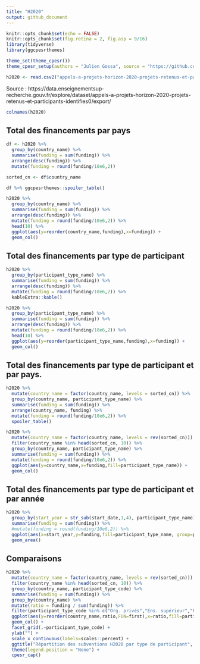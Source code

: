 ```yaml
---
title: "H2020"
output: github_document
---
```


```r
knitr::opts_chunk$set(echo = FALSE)
knitr::opts_chunk$set(fig.retina = 2, fig.asp = 9/16)
library(tidyverse)
library(ggcpesrthemes)

theme_set(theme_cpesr())
theme_cpesr_setup(authors = "Julien Gossa", source = "https://github.com/cpesr/RFC/blob/main/H2020/H2020.md")

h2020 <- read.csv2("appels-a-projets-horizon-2020-projets-retenus-et-participants-identifies0.csv", dec='.')
```

Source : https://data.enseignementsup-recherche.gouv.fr/explore/dataset/appels-a-projets-horizon-2020-projets-retenus-et-participants-identifies0/export/

```r
colnames(h2020)
```

## Total des financements par pays

```r
df <- h2020 %>%
  group_by(country_name) %>%
  summarise(funding = sum(funding)) %>%
  arrange(desc(funding)) %>%
  mutate(funding = round(funding/10e6,2))

sorted_cn <- df$country_name

df %>% ggcpesrthemes::spoiler_table()
```

```r
h2020 %>%
  group_by(country_name) %>%
  summarise(funding = sum(funding)) %>%
  arrange(desc(funding)) %>%
  mutate(funding = round(funding/10e6,2)) %>%
  head(10) %>%
  ggplot(aes(y=reorder(country_name,funding),x=funding)) +
  geom_col()
```


## Total des financements par type de participant

```r
h2020 %>%
  group_by(participant_type_name) %>%
  summarise(funding = sum(funding)) %>%
  arrange(desc(funding)) %>%
  mutate(funding = round(funding/10e6,2)) %>%
  kableExtra::kable()
```

```r
h2020 %>%
  group_by(participant_type_name) %>%
  summarise(funding = sum(funding)) %>%
  arrange(desc(funding)) %>%
  mutate(funding = round(funding/10e6,2)) %>%
  head(10) %>%
  ggplot(aes(y=reorder(participant_type_name,funding),x=funding)) +
  geom_col()
```




## Total des financements par type de participant et par pays.

```r
h2020 %>%
  mutate(country_name = factor(country_name, levels = sorted_cn)) %>%
  group_by(country_name, participant_type_name) %>%
  summarise(funding = sum(funding)) %>%
  arrange(country_name, funding) %>%
  mutate(funding = round(funding/10e6,2)) %>%
  spoiler_table()
```

```r
h2020 %>%
  mutate(country_name = factor(country_name, levels = rev(sorted_cn))) %>%
  filter(country_name %in% head(sorted_cn, 10)) %>%
  group_by(country_name, participant_type_name) %>%
  summarise(funding = sum(funding)) %>%
  mutate(funding = round(funding/10e6,2)) %>%
  ggplot(aes(y=country_name,x=funding,fill=participant_type_name)) +
  geom_col()
```


## Total des financements par type de participant et par année

```r
h2020 %>%
  group_by(start_year = str_sub(start_date,1,4), participant_type_name) %>%
  summarise(funding = sum(funding)) %>%
  #mutate(funding = round(funding/10e6,2)) %>%
  ggplot(aes(x=start_year,y=funding,fill=participant_type_name, group=participant_type_name)) +
  geom_area()
```


## Comparaisons


```r
h2020 %>%
  mutate(country_name = factor(country_name, levels = rev(sorted_cn))) %>%
  filter(country_name %in% head(sorted_cn, 10)) %>%
  group_by(country_name, participant_type_code) %>%
  summarise(funding = sum(funding)) %>%
  group_by(country_name) %>% 
  mutate(ratio = funding / sum(funding)) %>%
  filter(participant_type_code %in% c("Org. privés","Ens. supérieur","Recherche")) %>%
  ggplot(aes(y=reorder(country_name,ratio,FUN=first),x=ratio,fill=participant_type_code)) +
  geom_col() +
  facet_grid(.~participant_type_code) +
  ylab("") +
  scale_x_continuous(labels=scales::percent) +
  ggtitle("Répartition des subventions H2020 par type de participant", "pour les 10 pays ayant reçu le plus de financements") +
  theme(legend.position = "None") +
  cpesr_cap()
```